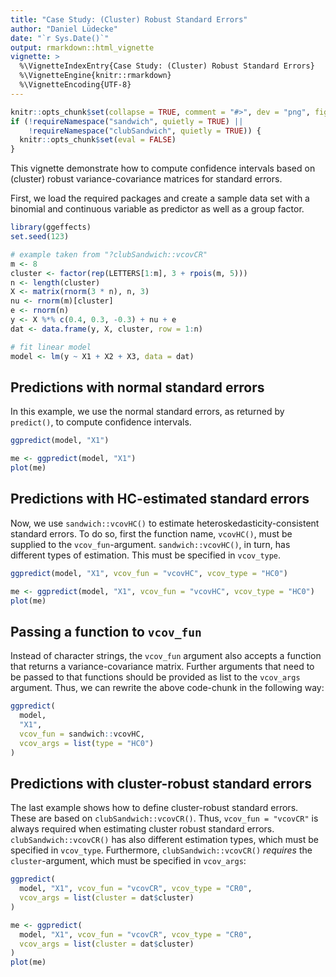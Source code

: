 ```yaml
---
title: "Case Study: (Cluster) Robust Standard Errors"
author: "Daniel Lüdecke"
date: "`r Sys.Date()`"
output: rmarkdown::html_vignette
vignette: >
  %\VignetteIndexEntry{Case Study: (Cluster) Robust Standard Errors}
  %\VignetteEngine{knitr::rmarkdown}
  %\VignetteEncoding{UTF-8}
---
```


```r
knitr::opts_chunk$set(collapse = TRUE, comment = "#>", dev = "png", fig.width = 7, fig.height = 5, message = FALSE, warning = FALSE)
if (!requireNamespace("sandwich", quietly = TRUE) ||
    !requireNamespace("clubSandwich", quietly = TRUE)) {
  knitr::opts_chunk$set(eval = FALSE)
}
```

This vignette demonstrate how to compute confidence intervals based on (cluster) robust variance-covariance matrices for standard errors.

First, we load the required packages and create a sample data set with a binomial and continuous variable as predictor as well as a group factor.

```r
library(ggeffects)
set.seed(123)

# example taken from "?clubSandwich::vcovCR"
m <- 8
cluster <- factor(rep(LETTERS[1:m], 3 + rpois(m, 5)))
n <- length(cluster)
X <- matrix(rnorm(3 * n), n, 3)
nu <- rnorm(m)[cluster]
e <- rnorm(n)
y <- X %*% c(0.4, 0.3, -0.3) + nu + e
dat <- data.frame(y, X, cluster, row = 1:n)

# fit linear model
model <- lm(y ~ X1 + X2 + X3, data = dat)
```

## Predictions with normal standard errors

In this example, we use the normal standard errors, as returned by `predict()`, to compute confidence intervals.

```r
ggpredict(model, "X1")
```

```r
me <- ggpredict(model, "X1")
plot(me)
```

## Predictions with HC-estimated standard errors

Now, we use `sandwich::vcovHC()` to estimate heteroskedasticity-consistent standard errors. To do so, first the function name, `vcovHC()`, must be supplied to the `vcov_fun`-argument. `sandwich::vcovHC()`, in turn, has different types of estimation. This must be specified in `vcov_type`.

```r
ggpredict(model, "X1", vcov_fun = "vcovHC", vcov_type = "HC0")
```

```r
me <- ggpredict(model, "X1", vcov_fun = "vcovHC", vcov_type = "HC0")
plot(me)
```

## Passing a function to `vcov_fun`

Instead of character strings, the `vcov_fun` argument also accepts a function that returns a variance-covariance matrix. Further arguments that need to be passed to that functions should be provided as list to the `vcov_args` argument. Thus, we can rewrite the above code-chunk in the following way:

```r
ggpredict(
  model,
  "X1",
  vcov_fun = sandwich::vcovHC,
  vcov_args = list(type = "HC0")
)
```

## Predictions with cluster-robust standard errors

The last example shows how to define cluster-robust standard errors. These are based on `clubSandwich::vcovCR()`. Thus, `vcov_fun = "vcovCR"` is always required when estimating cluster robust standard errors. `clubSandwich::vcovCR()` has also different estimation types, which must be specified in `vcov_type`. Furthermore, `clubSandwich::vcovCR()` *requires* the `cluster`-argument, which must be specified in `vcov_args`:

```r
ggpredict(
  model, "X1", vcov_fun = "vcovCR", vcov_type = "CR0",
  vcov_args = list(cluster = dat$cluster)
)
```

```r
me <- ggpredict(
  model, "X1", vcov_fun = "vcovCR", vcov_type = "CR0",
  vcov_args = list(cluster = dat$cluster)
)
plot(me)
```

